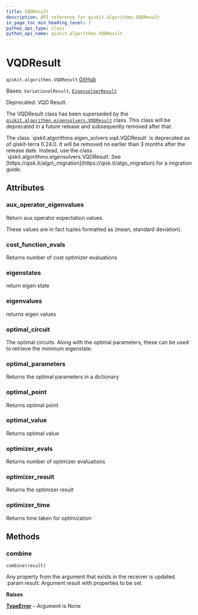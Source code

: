 ```yaml
---
title: VQDResult
description: API reference for qiskit.algorithms.VQDResult
in_page_toc_min_heading_level: 1
python_api_type: class
python_api_name: qiskit.algorithms.VQDResult
---
```


# VQDResult

<span id="qiskit.algorithms.VQDResult" />

`qiskit.algorithms.VQDResult` [GitHub](https://github.com/qiskit/qiskit/tree/stable/0.45/qiskit/algorithms/eigen_solvers/vqd.py "view source code")

Bases: `VariationalResult`, [`EigensolverResult`](qiskit.algorithms.EigensolverResult "qiskit.algorithms.eigen_solvers.eigen_solver.EigensolverResult")

Deprecated: VQD Result.

The VQDResult class has been superseded by the [`qiskit.algorithms.eigensolvers.VQDResult`](qiskit.algorithms.eigensolvers.VQDResult "qiskit.algorithms.eigensolvers.VQDResult") class. This class will be deprecated in a future release and subsequently removed after that.

<Admonition title="Deprecated since version 0.24.0" type="danger">
  The class `qiskit.algorithms.eigen_solvers.vqd.VQDResult` is deprecated as of qiskit-terra 0.24.0. It will be removed no earlier than 3 months after the release date. Instead, use the class `qiskit.algorithms.eigensolvers.VQDResult`.See [https://qisk.it/algo\_migration](https://qisk.it/algo_migration) for a migration guide.
</Admonition>

## Attributes

<span id="qiskit.algorithms.VQDResult.aux_operator_eigenvalues" />

### aux\_operator\_eigenvalues

Return aux operator expectation values.

These values are in fact tuples formatted as (mean, standard deviation).

<span id="qiskit.algorithms.VQDResult.cost_function_evals" />

### cost\_function\_evals

Returns number of cost optimizer evaluations

<span id="qiskit.algorithms.VQDResult.eigenstates" />

### eigenstates

return eigen state

<span id="qiskit.algorithms.VQDResult.eigenvalues" />

### eigenvalues

returns eigen values

<span id="qiskit.algorithms.VQDResult.optimal_circuit" />

### optimal\_circuit

The optimal circuits. Along with the optimal parameters, these can be used to retrieve the minimum eigenstate.

<span id="qiskit.algorithms.VQDResult.optimal_parameters" />

### optimal\_parameters

Returns the optimal parameters in a dictionary

<span id="qiskit.algorithms.VQDResult.optimal_point" />

### optimal\_point

Returns optimal point

<span id="qiskit.algorithms.VQDResult.optimal_value" />

### optimal\_value

Returns optimal value

<span id="qiskit.algorithms.VQDResult.optimizer_evals" />

### optimizer\_evals

Returns number of optimizer evaluations

<span id="qiskit.algorithms.VQDResult.optimizer_result" />

### optimizer\_result

Returns the optimizer result

<span id="qiskit.algorithms.VQDResult.optimizer_time" />

### optimizer\_time

Returns time taken for optimization

## Methods

### combine

<span id="qiskit.algorithms.VQDResult.combine" />

`combine(result)`

Any property from the argument that exists in the receiver is updated. :param result: Argument result with properties to be set.

**Raises**

[**TypeError**](https://docs.python.org/3/library/exceptions.html#TypeError "(in Python v3.12)") – Argument is None

